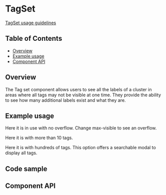 
# TagSet

[TagSet usage guidelines](https://pages.github.ibm.com/cdai-design/pal/components/tag-set)

## Table of Contents

- [Overview](#overview)
- [Example usage](#example-usage)
- [Component API](#component-api)

## Overview

The Tag set component allows users to see all the labels of a cluster in areas
where all tags may not be visible at one time. They provide the ability to see
how many additional labels exist and what they are.

## Example usage

Here it is in use with no overflow. Change max-visible to see an overflow.

<Canvas>
  <Story of={stories.FiveTags} />
</Canvas>

Here it is with more than 10 tags.

<Canvas>
  <Story of={stories.ManyTags} />
</Canvas>

Here it is with hundreds of tags. This option offers a searchable modal to
display all tags.

<Canvas>
  <Story of={stories.HundredsOfTags} />
</Canvas>

## Code sample

<CodesandboxLink exampleDirectory="TagSet" />

## Component API

<Controls />
